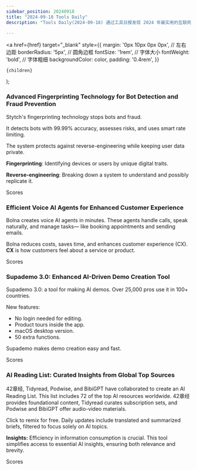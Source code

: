```yaml
---
sidebar_position: 20240918
title: "2024-09-18 Tools Daily"
description: "Tools Daily(2024-09-18) 通过工具日报发现 2024 年最实用的互联网软件、AI工具和产品！"

---
```



  <a
    href={href}
    target="_blank"
    style={{
      margin: '0px 10px 0px 0px', // 左右边距
      borderRadius: '5px', // 圆角边框
      fontSize: '1rem', // 字体大小
      fontWeight: 'bold', // 字体粗细
      backgroundColor: color,
      padding: '0.4rem',
    }}
  >
    {children}
  </a>
);

### Advanced Fingerprinting Technology for Bot Detection and Fraud Prevention

Stytch's fingerprinting technology stops bots and fraud.

It detects bots with 99.99% accuracy, 
assesses risks, 
and uses smart rate limiting.

The system protects against reverse-engineering 
while keeping user data private.

**Fingerprinting**: Identifying devices or users by unique digital traits.

**Reverse-engineering**: Breaking down a system to understand and possibly replicate it.

<Link href="/news/2024/09/18/Advanced-Fingerprinting-Technology-for-Bot-Detection-and-Fra" color="#B0C4DE">Scores</Link>

### Efficient Voice AI Agents for Enhanced Customer Experience

Bolna creates voice AI agents in minutes.
These agents handle calls, speak naturally, and manage tasks—
like booking appointments and sending emails.

Bolna reduces costs, saves time, and enhances customer experience (CX).
**CX** is how customers feel about a service or product.

<Link href="/news/2024/09/18/Efficient-Voice-AI-Agents-for-Enhanced-Customer-Experience" color="#B0C4DE">Scores</Link>

### Supademo 3.0: Enhanced AI-Driven Demo Creation Tool

Supademo 3.0: a tool for making AI demos. Over 25,000 pros use it in 100+ countries.

New features:
- No login needed for editing.
- Product tours inside the app.
- macOS desktop version.
- 50 extra functions.

Supademo makes demo creation easy and fast.

<Link href="/news/2024/09/18/Supademo-30-Enhanced-AIDriven-Demo-Creation-Tool" color="#B0C4DE">Scores</Link>

### AI Reading List: Curated Insights from Global Top Sources

42章经, Tidyread, Podwise, and BibiGPT have collaborated to create an AI Reading List. This list includes 72 of the top AI resources worldwide. 42章经 provides foundational content, Tidyread curates subscription sets, and Podwise and BibiGPT offer audio-video materials.

Click to remix for free. Daily updates include translated and summarized briefs, filtered to focus solely on AI topics.

**Insights:**
Efficiency in information consumption is crucial. This tool simplifies access to essential AI insights, ensuring both relevance and brevity.

<Link href="/news/2024/09/18/AI-Reading-List-Curated-Insights-from-Global-Top-Sources" color="#B0C4DE">Scores</Link>

